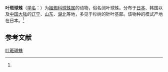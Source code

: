 {{Speciesbox
| name = 叶斑球蛛
| status = 
| status_system = 
| image = 
| genus = Theridion
| species = latifolium
| authority = (Yaginuma, 1960)<ref name='id13105'>{{cite web| url =http://www.bioinfo.cn/db05/BjdwSpecies.php?action=view&id=13105| title =叶斑球蛛| work =《中国动物物种编目数据库》| publisher =中国科学院微生物研究所| author =中国科学院动物研究所| accessdate =2009-04-28| deadurl =yes| archiveurl =https://web.archive.org/web/20160305004058/http://www.bioinfo.cn/db05/BjdwSpecies.php?action=view&id=13105| archivedate =2016-03-05}}</ref>
}}

'''叶斑球蛛'''（[[学名|学名]]：{{lang|la|''Theridion latifolium''}}）为[[姬蜘科|姬蜘科]][[球蛛属|球蛛属]]的动物，俗名阔叶球蛛。分布于[[日本|日本]]、韩国以及[[中国大陆|中国大陆]]的[[辽宁|辽宁]]、[[山东|山东]]、[[湖北|湖北]]等地，多见于杉树的针叶基部。该物种的模式产地在日本。<ref name='id13105'/>

== 参考文献 ==
{{reflist}}

{{Wikispecies|Theridion latifolium}}

[[Category:球蛛属|叶斑球蛛]]


{{蜘蛛小作品}}